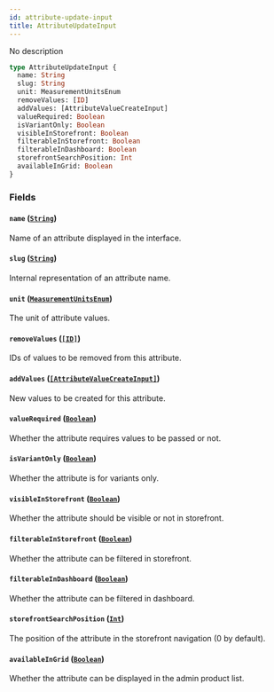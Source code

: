 ```yaml
---
id: attribute-update-input
title: AttributeUpdateInput
---
```


No description

```graphql
type AttributeUpdateInput {
  name: String
  slug: String
  unit: MeasurementUnitsEnum
  removeValues: [ID]
  addValues: [AttributeValueCreateInput]
  valueRequired: Boolean
  isVariantOnly: Boolean
  visibleInStorefront: Boolean
  filterableInStorefront: Boolean
  filterableInDashboard: Boolean
  storefrontSearchPosition: Int
  availableInGrid: Boolean
}
```

### Fields

#### `name` ([`String`](/developer/api-reference/scalars/string))

Name of an attribute displayed in the interface.

#### `slug` ([`String`](/developer/api-reference/scalars/string))

Internal representation of an attribute name.

#### `unit` ([`MeasurementUnitsEnum`](/developer/api-reference/enums/measurement-units-enum))

The unit of attribute values.

#### `removeValues` ([`[ID]`](/developer/api-reference/scalars/id))

IDs of values to be removed from this attribute.

#### `addValues` ([`[AttributeValueCreateInput]`](/developer/api-reference/inputs/attribute-value-create-input))

New values to be created for this attribute.

#### `valueRequired` ([`Boolean`](/developer/api-reference/scalars/boolean))

Whether the attribute requires values to be passed or not.

#### `isVariantOnly` ([`Boolean`](/developer/api-reference/scalars/boolean))

Whether the attribute is for variants only.

#### `visibleInStorefront` ([`Boolean`](/developer/api-reference/scalars/boolean))

Whether the attribute should be visible or not in storefront.

#### `filterableInStorefront` ([`Boolean`](/developer/api-reference/scalars/boolean))

Whether the attribute can be filtered in storefront.

#### `filterableInDashboard` ([`Boolean`](/developer/api-reference/scalars/boolean))

Whether the attribute can be filtered in dashboard.

#### `storefrontSearchPosition` ([`Int`](/developer/api-reference/scalars/int))

The position of the attribute in the storefront navigation (0 by default).

#### `availableInGrid` ([`Boolean`](/developer/api-reference/scalars/boolean))

Whether the attribute can be displayed in the admin product list.
